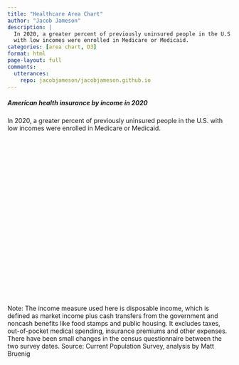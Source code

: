 ```yaml
---
title: "Healthcare Area Chart"
author: "Jacob Jameson"
description: |
  In 2020, a greater percent of previously uninsured people in the U.S. 
  with low incomes were enrolled in Medicare or Medicaid.
categories: [area chart, D3]
format: html
page-layout: full
comments:
  utterances:
    repo: jacobjameson/jacobjameson.github.io
---
```



<script src="https://d3js.org/d3.v6.min.js"></script>
<script src="https://unpkg.com/topojson@3"></script>
<script src="https://rawgit.com/susielu/d3-annotation/master/d3-annotation.min.js"></script>


<p class="intro">

<div class="chart-container">
<h5 class="hed">
American health insurance by income in
<span class=highlightpink>2020</span>
</h5>

<p class="caption">
In 2020, a greater percent of previously uninsured people in the U.S.
with low incomes were enrolled in Medicare or Medicaid.
</p>

<svg width="700px" height="500px" id="dancing-bar-chart"></svg>

<div class='spacer'></div>

<p class="source">
Note: The income measure used here is disposable income, which is defined as market income plus cash  transfers from the government and noncash benefits like food stamps and public housing. It excludes taxes, out-of-pocket medical spending, insurance premiums and other expenses. There have been small changes in the census questionnaire between the two survey dates. Source: Current Population Survey, analysis by Matt Bruenig
</p>
</div>


<script src=dancing-bar-chart.js ></script>

